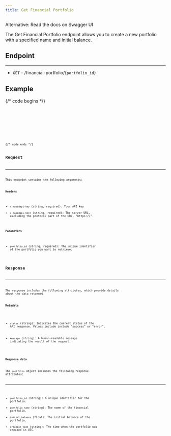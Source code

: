 ```yaml
---
title: Get Financial Portfolio
---
```



<LinkButton href="https://network-charles.github.io/api-docs-swagger/#/default/get_financial_portfolio__portfolio_id_">
  Alternative: Read the docs on Swagger UI
</LinkButton>

The Get Financial Portfolio endpoint allows you to create a new portfolio with a specified name and initial balance.

## Endpoint

---

- `GET` - /financial-portfolio/{`portfolio_id`}

## Example

{/* code begins */}

<Tabs>
  <TabItem label="Bash">
    <Code code={codeOne} lang="bash" />
  </TabItem>
  <TabItem label="Python">
    <Code code={codeTwo} lang="python" />
  </TabItem>
  <TabItem label="YAML">
    <Code code={codeThree} lang="yaml" />
  </TabItem>
</Tabs>
{/* code ends */}

## Request

---

This endpoint contains the following arguments:

**Headers**

- `x-rapidapi-key` (string, required): Your API key
- `x-rapidapi-host` (string, required): The server URL, excluding the protocol part of the URL, "https://".

**Parameters**

- `portfolio_id` (string, required): The unique identifier of the portfolio you want to retrieve.

## Response

---

The response includes the following attributes, which provide details about the data returned.

**Metadata**

- `status` (string): Indicates the current status of the API response. Values include include "success" or "error".

- `message` (string): A human-readable message indicating the result of the request.

**Response data**

The `portfolio` object includes the following response attributes:

---

- `portfolio_id` (string): A unique identifier for the portfolio.
- `portfolio_name` (string): The name of the financial portfolio.
- `initial_balance` (float): The initial balance of the portfolio.
- `creation_time` (string): The time when the portfolio was created in UTC.
